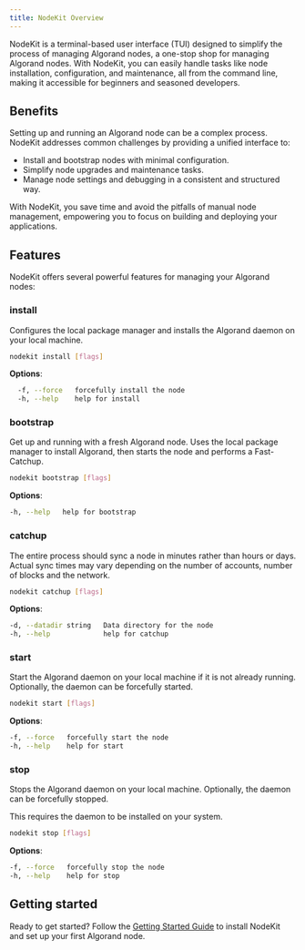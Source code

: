 ```yaml
---
title: NodeKit Overview
---
```



NodeKit is a terminal-based user interface (TUI) designed to simplify the process of managing Algorand nodes, a one-stop shop for managing Algorand nodes. With NodeKit, you can easily handle tasks like node installation, configuration, and maintenance, all from the command line, making it accessible for beginners and seasoned developers.

## Benefits

Setting up and running an Algorand node can be a complex process. NodeKit addresses common challenges by providing a unified interface to:

- Install and bootstrap nodes with minimal configuration.
- Simplify node upgrades and maintenance tasks.
- Manage node settings and debugging in a consistent and structured way.

With NodeKit, you save time and avoid the pitfalls of manual node management, empowering you to focus on building and deploying your applications.

## Features

NodeKit offers several powerful features for managing your Algorand nodes:

### install

Configures the local package manager and installs the Algorand daemon on your local machine.

```bash showLineNumbers=false frame=none
nodekit install [flags]
```

**Options**:

```bash showLineNumbers=false frame=none
  -f, --force   forcefully install the node
  -h, --help    help for install
```

<LinkCard
  title='nodekit install'
  href='/nodes/nodekit-reference/commands/install/'
  description='Install the node daemon'
/>

### bootstrap

Get up and running with a fresh Algorand node.
Uses the local package manager to install Algorand, then starts the node and performs a Fast-Catchup.

```bash showLineNumbers=false frame=none
nodekit bootstrap [flags]
```

**Options**:

```bash showLineNumbers=false frame=none
-h, --help   help for bootstrap
```

<LinkCard
  title='nodekit bootstrap'
  href='/nodes/nodekit-reference/commands/bootstrap/'
  description='Initialize a fresh node'
/>

### catchup

The entire process should sync a node in minutes rather than hours or days. Actual sync times may vary depending on the number of accounts, number of blocks and the network.

```bash showLineNumbers=false frame=none
nodekit catchup [flags]
```

**Options**:

```bash showLineNumbers=false frame=none
-d, --datadir string   Data directory for the node
-h, --help             help for catchup
```

<LinkCard
  title='nodekit catchup'
  href='/nodes/nodekit-reference/commands/catchup/'
  description='Manage Fast-Catchup for your node'
/>

### start

Start the Algorand daemon on your local machine if it is not already running. Optionally, the daemon can be forcefully started.

```bash showLineNumbers=false frame=none
nodekit start [flags]
```

**Options**:

```bash showLineNumbers=false frame=none
-f, --force   forcefully start the node
-h, --help    help for start
```

<LinkCard
  title='nodekit start'
  href='/nodes/nodekit-reference/commands/start/'
  description='Start the node daemon'
/>

### stop

Stops the Algorand daemon on your local machine. Optionally, the daemon can be forcefully stopped.

This requires the daemon to be installed on your system.

```bash showLineNumbers=false frame=none
nodekit stop [flags]
```

**Options**:

```bash showLineNumbers=false frame=none
-f, --force   forcefully stop the node
-h, --help    help for stop
```

<LinkCard
  title='nodekit stop'
  href='/nodes/nodekit-reference/commands/stop/'
  description='Stop the node daemon'
/>

## Getting started

Ready to get started? Follow the [Getting Started Guide](/nodes/nodekit-quick-start/) to install NodeKit and set up your first Algorand node.
